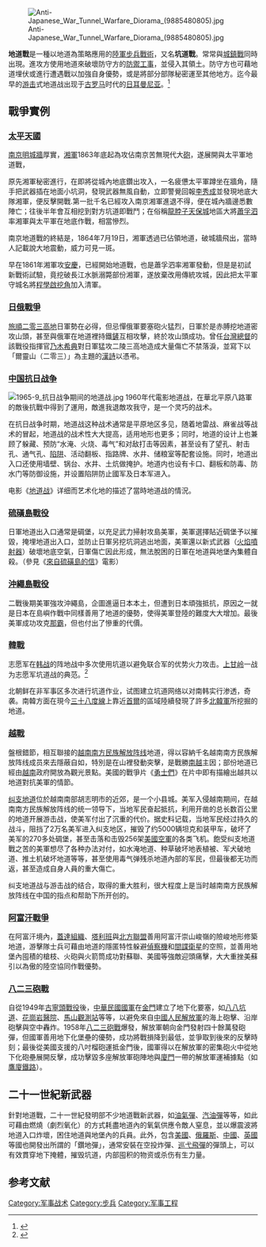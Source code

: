 {{expand|time=2010-06-02T12:52:33+00:00}}

{{otheruses|subject=陆军战术|other=同名作品|地道战 (消歧义)}}
[[File:Anti-Japanese_War_Tunnel_Warfare_Diorama_(9885480805).jpg|thumb]]

'''地道戰'''是一種以地道為策略應用的[[陸軍|陸軍]][[步兵|步兵]][[戰術|戰術]]，又名'''坑道戰'''。常常與[[城鎮戰|城鎮戰]]同時出現。進攻方使用地道來破壞防守方的[[防禦工事|防禦工事]]，並侵入其領土。防守方也可藉地道埋伏或進行遭遇戰以加強自身優勢，或是將部分部隊秘密運至其他地方。迄今最早的[[游击战|游击]]式地道战出现于[[古罗马|古罗马]]时代的[[日耳曼尼亚|日耳曼尼亚]]。<ref>{{Cite web|title=LacusCurtius • Frontinus — Strategemata, Liber I|url=https://penelope.uchicago.edu/Thayer/L/Roman/Texts/Frontinus/Strategemata/1*.html|access-date=2022-02-22|work=penelope.uchicago.edu}}</ref>

==戰爭實例==
{{Refimprove section|time=2021-01-28T16:39:07+00:00}}
=== [[太平天國|太平天國]] ===
[[南京城墙|南京明城牆]]厚實，[[湘軍|湘軍]]1863年底起為攻佔南京苦無現代大[[砲|砲]]，遂展開與太平軍地道戰，

原先湘軍秘密進行，在即將從城內地底鑽出攻入，一名疲憊太平軍蹲坐在牆角，隨手把武器插在地面小坑洞，發現武器無風自動，立即警覺回報[[李秀成|李秀成]]並發現地底大隊湘軍，便反擊開戰.第一批千名已經攻入南京湘軍進退不得，便在城內牆邊悉數陣亡；往後半年會互相挖到對方坑道即戰鬥；在俗稱[[龍脖子|龍脖子]][[天保城|天保城]]地區大將[[蕭孚泗|蕭孚泗]]率湘軍與太平軍在地底作戰，相當慘烈。

南京地道戰的終結是，1864年7月19日，湘軍透過已佔領地道，破城牆飛出，當時人記載說大地震動，威力可見一斑。

早在1861年湘軍攻[[安慶|安慶]]，已經開始地道戰，也是蕭孚泗率湘軍發動，但是是初試新戰術試驗，竟挖破長江水脈溺斃部份湘軍，遂放棄改用傳統攻城，因此把太平軍守城名將[[程學啟|程學啟]][[挖角|挖角]]加入清軍。

=== [[日俄戰爭|日俄戰爭]] ===
[[旅顺口区|旅順]][[二零三高地|二零三高地]]日軍勢在必得，但忌憚俄軍要塞砲火猛烈，日軍於是赤膊挖地道密攻山頭，甚至與俄軍在地道裡持鐵[[鏟|鏟]]互相攻擊，終於攻山頭成功。曾任[[台灣總督|台灣總督]]的該戰役指揮官[[乃木希典|乃木希典]]對日軍猛攻二陵三高地造成大量傷亡不禁落淚，並寫下以「爾靈山（二零三）」為主題的[[漢詩|漢詩]]以憑弔。

=== [[中国抗日战争|中国抗日战争]] ===
[[File:1965-9_抗日战争期间的地道战.jpg|thumb]]
1960年代電影地道战，在華北平原八路軍的敵後抗戰中得到了運用，敵進我退敵攻我守，是一个灵巧的战术。

在抗日战争时期，地道战这种战术通常是平原地区多见，随着地雷战、麻雀战等战术的冒起，地道战的战术性大大提高，适用地形也更多；同时，地道的设计上也兼顾了躲藏、预防“水淹、火烧、毒气”和对敌打击等因素，甚至设有了望孔、射击孔、通气孔、[[陷阱|陷阱]]、活动翻板、指路牌、水井、储粮室等配套设施。同时，地道出入口还使用墙壁、锅台、水井、土炕做掩护。地道内也设有卡口、翻板和防毒、防水门等防御设施，并设置陷阱防止國军及日本军进入。

电影《[[地道战_(电影)|地道战]]》详细而艺术化地的描述了當時地道战的情況。

=== [[硫磺島戰役|硫磺島戰役]] ===
日軍地道出入口通常是碉堡，以充足武力掃射攻島美軍，美軍選擇貼近碉堡予以摧毀，掩埋地道出入口，並防止日軍另挖坑洞逃出地面，美軍還以新式武器（[[火焰噴射器|火焰噴射器]]）破壞地底空氣，日軍傷亡因此形成，無法脫困的日軍在地道與地堡內集體自殺。（參見《[[來自硫磺島的信|來自硫磺島的信]]》電影）

=== [[沖繩島戰役|沖繩島戰役]] ===
二戰後期美軍強攻沖繩島，企圖進逼日本本土，但遭到日本頑強抵抗，原因之一就是日本在島嶼作戰中同樣善用了地道的優勢，使得美軍登陸的難度大大增加。最後美軍成功攻克[[那霸|那霸]]，但也付出了慘重的代價。

=== [[朝鲜战争|韓戰]] ===
志愿军在[[朝鲜战争|韩战]]的阵地战中多次使用坑道以避免联合军的优势火力攻击。[[上甘岭战役|上甘岭]]一战为志愿军坑道战的典范。<ref>{{Cite web|title=国内史料评述上甘岭战役中的坑道战|url=http://news.mod.gov.cn/edu/2009-10/14/content_4095194.htm|accessdate=2012-04-23|date=2009-10-14|publisher=中华人民共和国国防部|archive-url=https://web.archive.org/web/20120720120915/http://news.mod.gov.cn/edu/2009-10/14/content_4095194.htm|archive-date=2012-07-20|dead-url=no}}</ref>

北朝鲜在非军事区多次进行坑道作业，试图建立坑道网络以对南韩实行渗透，奇袭。南韓方面在現今[[三十八度線|三十八度線]]上靠近[[首爾|首爾]]的區域陸續發現了許多[[朝鮮人民軍|北韓軍]]所挖掘的地道。

=== [[越南战争|越戰]] ===
盤根錯節，相互聯接的[[越南南方民族解放阵线|越南南方民族解放阵线]]地道，得以容納千名越南南方民族解放阵线成员來去隱蔽自如，特別是在山裡發動突擊，是戰勝[[越南共和国|南越]]主因；部份地道已經由[[越南|越南]]政府開放為觀光景點。美國的戰爭片《[[勇士們|勇士們]]》在片中即有描繪出越共以地道對抗美軍的情節。

[[纠支地道|纠支地道]]位於越南南部胡志明市的近郊，是一个小县城。美军入侵越南期间，在越南南方民族解放阵线的统一领导下，当地军民奋起抵抗，利用开凿的总长数百公里的地道开展游击战，使美军付出了沉重的代价。据史料记载，当地军民经过持久的战斗，阻挡了2万名美军进入纠支地区，摧毁了约5000辆坦克和装甲车，破坏了美军的270多处碉堡，甚至击落和击毁256架[[美國空軍|美國空軍]]的各类飞机。飽受纠支地道戰之苦的美軍想尽了各种办法对付，如水淹地道、种草破坏地表植被、军犬破地道、推土机破坏地道等等，甚至使用毒气弹残杀地道內部的军民，但最後都无功而返，甚至造成自身人員的重大傷亡。 

纠支地道战与游击战的结合，取得的重大胜利，很大程度上是当时越南南方民族解放阵线在中国的指点和帮助下所开创的。

=== [[阿富汗衝突|阿富汗戰爭]] ===
在阿富汗境內，[[基地组织|蓋達組織]]、[[塔利班|塔利班]]與[[北方联盟_(阿富汗)|北方聯盟]]善用阿富汗崇山峻嶺的險峻地形修築地道，游擊隊士兵可藉由地道的隱匿特性躲避[[偵察機|偵察機]]和[[間諜衛星|間諜衛星]]的空照，並善用地堡內囤積的槍枝、火砲與火箭筒成功對蘇聯、美國等強敵迎頭痛擊，大大重挫美蘇引以為傲的陸空協同作戰優勢。

=== [[金门炮战|八二三砲戰]] ===
自從1949年[[古寧頭戰役|古寧頭戰役]]後，[[中華民國國軍|中華民國國軍]]在[[金門|金門]]建立了地下化要塞，如[[八八坑道|八八坑道]]、[[花崗岩醫院|花崗岩醫院]]、[[馬山觀測站|馬山觀測站]]等等，以避免來自[[中國人民解放軍|中國人民解放軍]]的海上砲擊、沿岸砲擊與空中轟炸。1958年[[八二三砲戰|八二三砲戰]]爆發，解放軍朝向金門發射四十餘萬發砲彈，但國軍善用地下化堡壘的優勢，成功將戰損降到最低，並爭取到後來的反擊時刻；最後從美國支援的八吋榴砲運抵金門後，國軍得以在解放軍的密集砲火中從地下化砲壘展開反擊，成功擊毀多座解放軍砲陣地與[[廈門|廈門]]一帶的解放軍運補據點（如[[鷹廈鐵路|鷹廈鐵路]]）。

== 二十一世紀新武器 ==
針對地道戰，二十一世紀發明部不少地道戰新武器，如[[油氣彈|油氣彈]]、[[燃烧瓶|汽油彈]]等等，如此可藉由燃燒（劇烈氧化）的方式耗盡地道內的氧氣供應令敵人窒息，並以爆震波將地道入口炸壞，困住地道與地堡內的兵員。此外，包含[[美國|美國]]、[[俄羅斯|俄羅斯]]、[[中國|中國]]、[[英國|英國]]等國也開發出所謂的「鑽地彈」，通常安裝在空投炸彈、[[巡弋飛彈|巡弋飛彈]]的彈頭上，可以有效貫穿地下掩體，摧毁坑道，内部囤积的物资或杀伤有生力量。

== 参考文献 ==
{{Reflist}}

[[Category:军事战术|Category:军事战术]]
[[Category:步兵|Category:步兵]]
[[Category:军事工程|Category:军事工程]]